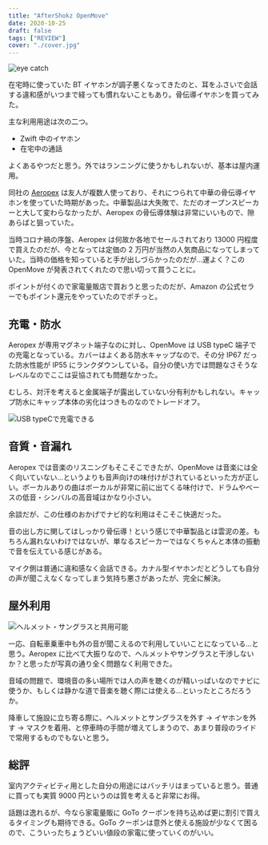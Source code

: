 ```yaml
---
title: "AfterShokz OpenMove"
date: 2020-10-25
draft: false
tags: ["REVIEW"]
cover: "./cover.jpg"
---
```


![eye catch](cover.jpg)

在宅時に使っていた BT イヤホンが調子悪くなってきたのと、耳をふさいで会話する違和感がいつまで経っても慣れないこともあり。骨伝導イヤホンを買ってみた。

主な利用用途は次の二つ。

- Zwift 中のイヤホン
- 在宅中の通話

よくあるやつだと思う。外ではランニングに使うかもしれないが、基本は屋内運用。

同社の [Aeropex](https://amzn.to/37BzKGN) は友人が複数人使っており、それにつられて中華の骨伝導イヤホンを使っていた時期があった。中華製品は大失敗で、ただのオープンスピーカーと大して変わらなかったが、Aeropex の骨伝導体験は非常にいいもので、隙あらばと狙っていた。

当時コロナ禍の序盤、Aeropex は何故か各地でセールされており 13000 円程度で買えたのだが、今となっては定価の 2 万円が当然の人気商品になってしまっていた。当時の価格を知っていると手が出しづらかったのだが…運よく？この OpenMove が発表されてくれたので思い切って買うことに。

ポイントが付くので家電量販店で買おうと思ったのだが、Amazon の公式セラーでもポイント還元をやっていたのでポチっと。

<LinkBox
  isAmazonLink
  url="https://www.amazon.co.jp/dp/B08CKGR7NN/?tag=gensobunya-22"
/>

## 充電・防水

Aeropex が専用マグネット端子なのに対し、OpenMove は USB typeC 端子での充電となっている。カバーはよくある防水キャップなので、その分 IP67 だった防水性能が IP55 にランクダウンしている。自分の使い方では問題なさそうなレベルなのでここは妥協されても問題なかった。

むしろ、対汗を考えると金属端子が露出していない分有利かもしれない。キャップ防水にキャップ本体の劣化はつきものなのでトレードオフ。

![USB typeCで充電できる](usbc.jpg)

## 音質・音漏れ

Aeropex では音楽のリスニングもそこそこできたが、OpenMove は音楽には全く向いていない…というよりも音声向けの味付けがされているといった方が正しい。ボーカルありの曲はボーカルが非常に前に出てくる味付けで、ドラムやベースの低音・シンバルの高音域はかなり小さい。

余談だが、この仕様のおかげでナビ的な利用はそこそこ快適だった。

音の出し方に関してはしっかり骨伝導！という感じで中華製品とは雲泥の差。もちろん漏れないわけではないが、単なるスピーカーではなくちゃんと本体の振動で音を伝えている感じがある。

マイク側は普通に違和感なく会話できる。カナル型イヤホンだとどうしても自分の声が聞こえなくなってしまう気持ち悪さがあったが、完全に解決。

## 屋外利用

![ヘルメット・サングラスと共用可能](fit.jpg)

一応、自転車乗車中も外の音が聞こえるので利用していいことになっている…と思う。Aeropex に比べて大振りなので、ヘルメットやサングラスと干渉しないか？と思ったが写真の通り全く問題なく利用できた。

音域の問題で、環境音の多い場所では人の声を聴くのが精いっぱいなのでナビに使うか、もしくは静かな道で音楽を聴く際には使える…といったところだろうか。

降車して施設に立ち寄る際に、ヘルメットとサングラスを外す → イヤホンを外す → マスクを着用、と停車時の手間が増えてしまうので、あまり普段のライドで常用するものでもないと思う。

## 総評

室内アクティビティ用とした自分の用途にはバッチリはまっていると思う。普通に買っても実質 9000 円というのは質を考えると非常にお得。

話題は逸れるが、今なら家電量販に GoTo クーポンを持ち込めば更に割引で買えるタイミングも期待できる。GoTo クーポンは意外と使える施設が少なくて困るので、こういったちょうどいい値段の家電に使っていくのがいい。

<LinkBox
  isAmazonLink
  url="https://www.amazon.co.jp/dp/B08CKGR7NN/?tag=gensobunya-22"
/>
